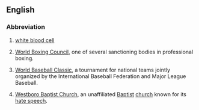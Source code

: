 ==English==

===Abbreviation===
{{rfc-header|Abbreviation}}
{{head|en|abbreviation}}

# {{label|en|medical}} [[white blood cell]]
# {{label|en|boxing}} [[w:World Boxing Council|World Boxing Council]], one of several sanctioning bodies in professional boxing.
# {{label|en|baseball}} [[w:World Baseball Classic|World Baseball Classic]], a tournament for national teams jointly organized by the International Baseball Federation and Major League Baseball.
# [[w:Westboro Baptist Church|Westboro Baptist Church]], an unaffiliated [[Baptist]] [[church]] known for its [[hate speech]].